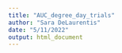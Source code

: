 ```yaml
---
title: "AUC_degree_day_trials"
author: "Sara DeLaurentis"
date: "5/11/2022"
output: html_document
---
```


```r


```

## 




```r




```

## 

```r




```

